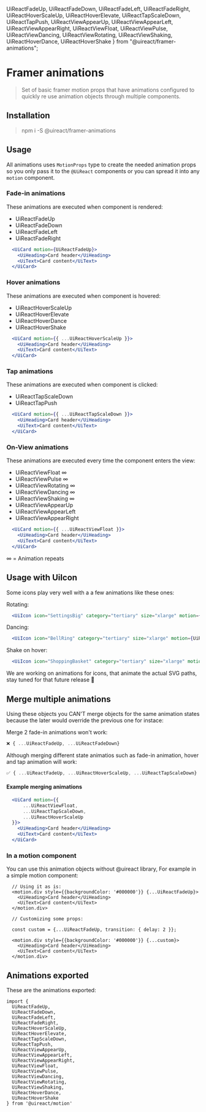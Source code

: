   UiReactFadeUp,
  UiReactFadeDown,
  UiReactFadeLeft,
  UiReactFadeRight,
  UiReactHoverScaleUp,
  UiReactHoverElevate,
  UiReactTapScaleDown,
  UiReactTapPush,
  UiReactViewAppearUp,
  UiReactViewAppearLeft,
  UiReactViewAppearRight,
  UiReactViewFloat,
  UiReactViewPulse,
  UiReactViewDancing,
  UiReactViewRotating,
  UiReactViewShaking,
  UiReactHoverDance,
  UiReactHoverShake
} from "@uireact/framer-animations";


# Framer animations
<Metadata packageName='framer-animations' packageJson={packageJson} />

> Set of basic framer motion props that have animations configured to quickly re use animation objects through multiple components.

## Installation

> npm i -S @uireact/framer-animations

## Usage

All animations uses `MotionProps` type to create the needed animation props so you only pass it to the `@UiReact` components or
you can spread it into any `motion` component.

### Fade-in animations

These animations are executed when component is rendered:

- UiReactFadeUp
- UiReactFadeDown 
- UiReactFadeLeft
- UiReactFadeRight

```jsx live scope={{ UiCard, UiHeading, UiText, UiReactFadeUp, UiReactFadeDown, UiReactFadeLeft, UiReactFadeRight }}
  <UiCard motion={UiReactFadeUp}>
    <UiHeading>Card header</UiHeading>
    <UiText>Card content</UiText>
  </UiCard>
```

### Hover animations

These animations are executed when component is hovered:

- UiReactHoverScaleUp 
- UiReactHoverElevate 
- UiReactHoverDance
- UiReactHoverShake

```jsx live scope={{ UiCard, UiHeading, UiText, UiReactHoverScaleUp, UiReactHoverElevate, UiReactHoverDance, UiReactHoverShake }}
  <UiCard motion={{ ...UiReactHoverScaleUp }}>
    <UiHeading>Card header</UiHeading>
    <UiText>Card content</UiText>
  </UiCard>
```

### Tap animations

These animations are executed when component is clicked:

- UiReactTapScaleDown
- UiReactTapPush

```jsx live scope={{ UiCard, UiHeading, UiText, UiReactTapScaleDown, UiReactTapPush }}
  <UiCard motion={{ ...UiReactTapScaleDown }}>
    <UiHeading>Card header</UiHeading>
    <UiText>Card content</UiText>
  </UiCard>
```

### On-View animations

These animations are executed every time the component enters the view:

- UiReactViewFloat 	&#8734;
- UiReactViewPulse 	&#8734;
- UiReactViewRotating &#8734;
- UiReactViewDancing &#8734;
- UiReactViewShaking &#8734;
- UiReactViewAppearUp
- UiReactViewAppearLeft
- UiReactViewAppearRight

```jsx live scope={{ UiCard, UiHeading, UiText, UiReactViewFloat, UiReactViewPulse, UiReactViewAppearUp, UiReactViewAppearLeft, UiReactViewAppearRight, UiReactViewRotating, UiReactViewShaking, UiReactViewDancing }}
  <UiCard motion={{ ...UiReactViewFloat }}>
    <UiHeading>Card header</UiHeading>
    <UiText>Card content</UiText>
  </UiCard>
```

&#8734; = Animation repeats

## Usage with UiIcon

Some icons play very well with a a few animations like these ones:

Rotating:

```jsx live scope={{UiIcon, UiReactViewRotating}}
  <UiIcon icon="SettingsBig" category="tertiary" size="xlarge" motion={UiReactViewRotating} />
```

Dancing:

```jsx live scope={{UiIcon, UiReactViewDancing}}
  <UiIcon icon="BellRing" category="tertiary" size="xlarge" motion={UiReactViewDancing} />
```

Shake on hover:

```jsx live scope={{UiIcon, UiReactHoverShake}}
  <UiIcon icon="ShoppingBasket" category="tertiary" size="xlarge" motion={UiReactHoverShake} />
```

We are working on animations for icons, that animate the actual SVG paths, stay tuned for that future release 🚀

## Merge multiple animations

Using these objects you CAN'T merge objects for the same animation states because the later would override the previous one for instace:

Merge 2 fade-in animations won't work:

```ts
❌ { ...UiReactFadeUp, ...UiReactFadeDown}
```

Although merging different state animatios such as fade-in animation, hover and tap animation will work:

```ts
✅ { ...UiReactFadeUp, ...UiReactHoverScaleUp, ...UiReactTapScaleDown}
```
#### Example merging animations

```jsx live scope={{ UiCard, UiHeading, UiText, UiReactViewFloat, UiReactTapScaleDown, UiReactHoverScaleUp }}
  <UiCard motion={{ 
      ...UiReactViewFloat, 
      ...UiReactTapScaleDown, 
      ...UiReactHoverScaleUp
  }}>
    <UiHeading>Card header</UiHeading>
    <UiText>Card content</UiText>
  </UiCard>
```

### In a motion component
You can use this animation objects without @uireact library, For example in a simple motion component: 

```tsx
  // Using it as is:
  <motion.div style={{backgroundColor: '#000000'}} {...UiReactFadeUp}>
    <UiHeading>Card header</UiHeading>
    <UiText>Card content</UiText>
  </motion.div>

  // Customizing some props:

  const custom = {...UiReactFadeUp, transition: { delay: 2 }};

  <motion.div style={{backgroundColor: '#000000'}} {...custom}>
    <UiHeading>Card header</UiHeading>
    <UiText>Card content</UiText>
  </motion.div>
```

## Animations exported

These are the animations exported:

```tsx
import {
  UiReactFadeUp,
  UiReactFadeDown,
  UiReactFadeLeft,
  UiReactFadeRight,
  UiReactHoverScaleUp,
  UiReactHoverElevate,
  UiReactTapScaleDown,
  UiReactTapPush,
  UiReactViewAppearUp,
  UiReactViewAppearLeft,
  UiReactViewAppearRight,
  UiReactViewFloat,
  UiReactViewPulse,
  UiReactViewDancing,
  UiReactViewRotating,
  UiReactViewShaking,
  UiReactHoverDance,
  UiReactHoverShake
} from '@uireact/motion'
```
